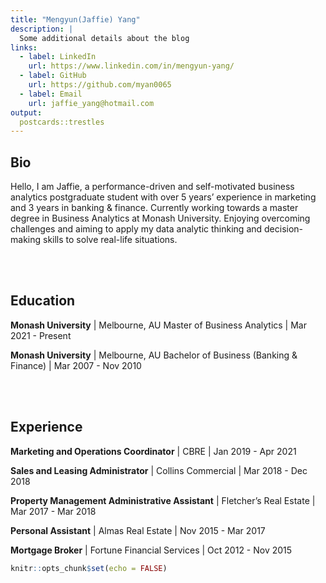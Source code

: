 ```yaml
---
title: "Mengyun(Jaffie) Yang"
description: |
  Some additional details about the blog
links:
  - label: LinkedIn
    url: https://www.linkedin.com/in/mengyun-yang/
  - label: GitHub
    url: https://github.com/myan0065
  - label: Email
    url: jaffie_yang@hotmail.com
output:
  postcards::trestles
---
```


## Bio

Hello, I am Jaffie, a performance-driven and self-motivated business analytics postgraduate student with over 5 years’ experience in marketing and 3 years in banking & finance. Currently working towards a master degree in Business Analytics at Monash University. Enjoying overcoming challenges and aiming to apply my data analytic thinking and decision-making skills to solve real-life situations.

<br><br>

## Education

**Monash University** | Melbourne, AU
Master of Business Analytics | Mar 2021 - Present

**Monash University** | Melbourne, AU
Bachelor of Business (Banking & Finance) | Mar 2007 - Nov 2010

<br><br>

## Experience

**Marketing and Operations Coordinator** | CBRE | Jan 2019 - Apr 2021<br>

**Sales and Leasing Administrator** | Collins Commercial | Mar 2018 - Dec 2018<br>

**Property Management Administrative Assistant** | Fletcher's Real Estate | Mar 2017 - Mar 2018<br>

**Personal Assistant** | Almas Real Estate | Nov 2015 - Mar 2017<br>

**Mortgage Broker** | Fortune Financial Services | Oct 2012 - Nov 2015<br>


```r
knitr::opts_chunk$set(echo = FALSE)
```
